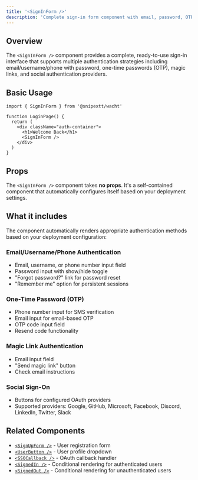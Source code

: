 ```yaml
---
title: '<SignInForm />'
description: 'Complete sign-in form component with email, password, OTP, magic link, and social authentication support'
---
```


## Overview

The `<SignInForm />` component provides a complete, ready-to-use sign-in interface that supports multiple authentication strategies including email/username/phone with password, one-time passwords (OTP), magic links, and social authentication providers.

## Basic Usage

```tsx
import { SignInForm } from '@snipextt/wacht'

function LoginPage() {
  return (
    <div className="auth-container">
      <h1>Welcome Back</h1>
      <SignInForm />
    </div>
  )
}
```

## Props

The `<SignInForm />` component takes **no props**. It's a self-contained component that automatically configures itself based on your deployment settings.

## What it includes

The component automatically renders appropriate authentication methods based on your deployment configuration:

### Email/Username/Phone Authentication
- Email, username, or phone number input field
- Password input with show/hide toggle
- "Forgot password?" link for password reset
- "Remember me" option for persistent sessions

### One-Time Password (OTP)
- Phone number input for SMS verification
- Email input for email-based OTP
- OTP code input field
- Resend code functionality

### Magic Link Authentication
- Email input field
- "Send magic link" button
- Check email instructions

### Social Sign-On
- Buttons for configured OAuth providers
- Supported providers: Google, GitHub, Microsoft, Facebook, Discord, LinkedIn, Twitter, Slack

## Related Components

- [`<SignUpForm />`](/components/signup-form) - User registration form
- [`<UserButton />`](/components/user-button) - User profile dropdown
- [`<SSOCallback />`](/components/sso-callback) - OAuth callback handler
- [`<SignedIn />`](/components/signed-in) - Conditional rendering for authenticated users
- [`<SignedOut />`](/components/signed-out) - Conditional rendering for unauthenticated users